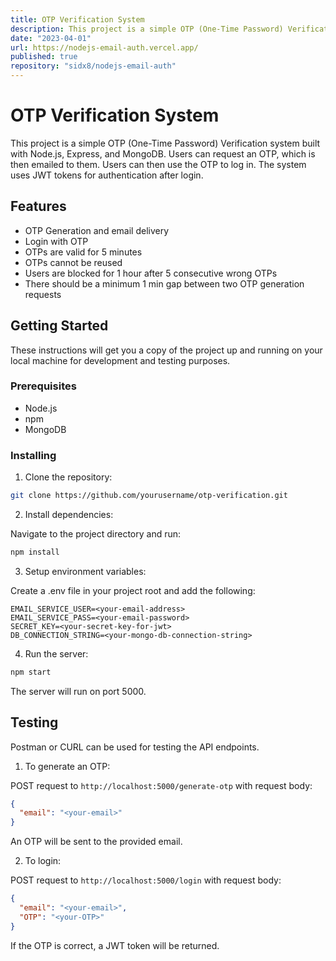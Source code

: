 ```yaml
---
title: OTP Verification System
description: This project is a simple OTP (One-Time Password) Verification system built with Node.js, Express, and MongoDB. Users can request an OTP, which is then emailed to them. Users can then use the OTP to log in. The system uses JWT tokens for authentication after login.
date: "2023-04-01"
url: https://nodejs-email-auth.vercel.app/
published: true
repository: "sidx8/nodejs-email-auth"
---
```


# OTP Verification System

This project is a simple OTP (One-Time Password) Verification system built with Node.js, Express, and MongoDB. Users can request an OTP, which is then emailed to them. Users can then use the OTP to log in. The system uses JWT tokens for authentication after login.

## Features

- OTP Generation and email delivery
- Login with OTP
- OTPs are valid for 5 minutes
- OTPs cannot be reused
- Users are blocked for 1 hour after 5 consecutive wrong OTPs
- There should be a minimum 1 min gap between two OTP generation requests

## Getting Started

These instructions will get you a copy of the project up and running on your local machine for development and testing purposes.

### Prerequisites

- Node.js
- npm
- MongoDB

### Installing

1. Clone the repository:

```bash
git clone https://github.com/yourusername/otp-verification.git
```

2. Install dependencies:

Navigate to the project directory and run:

```bash
npm install
```

3. Setup environment variables:

Create a .env file in your project root and add the following:

```.env
EMAIL_SERVICE_USER=<your-email-address>
EMAIL_SERVICE_PASS=<your-email-password>
SECRET_KEY=<your-secret-key-for-jwt>
DB_CONNECTION_STRING=<your-mongo-db-connection-string>
```

4. Run the server:

```bash
npm start
```

The server will run on port 5000.

## Testing

Postman or CURL can be used for testing the API endpoints.

1. To generate an OTP:

POST request to `http://localhost:5000/generate-otp` with request body:

```json
{
  "email": "<your-email>"
}
```

An OTP will be sent to the provided email.

2. To login:

POST request to `http://localhost:5000/login` with request body:

```json
{
  "email": "<your-email>",
  "OTP": "<your-OTP>"
}
```

If the OTP is correct, a JWT token will be returned.
